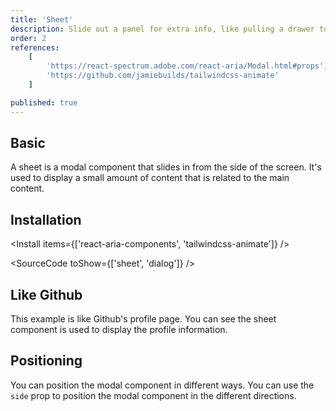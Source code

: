 ```yaml
---
title: 'Sheet'
description: Slide out a panel for extra info, like pulling a drawer to find more tools, perfect for additional context without leaving the page..
order: 2
references:
    [
        'https://react-spectrum.adobe.com/react-aria/Modal.html#props',
        'https://github.com/jamiebuilds/tailwindcss-animate'
    ]

published: true
---
```


## Basic

A sheet is a modal component that slides in from the side of the screen. It's used to display a small amount of content that is related to the main content.

<How toUse='overlays/sheet-basic-demo' />

## Installation

<Install items={['react-aria-components', 'tailwindcss-animate']} />

<SourceCode toShow={['sheet', 'dialog']} />

## Like Github

This example is like Github's profile page. You can see the sheet component is used to display the profile information.

<How toUse='overlays/sheet-menu-demo' />

## Positioning

You can position the modal component in different ways. You can use the `side` prop to position the modal component in the different directions.

<How toUse='overlays/sheet-demo' />
